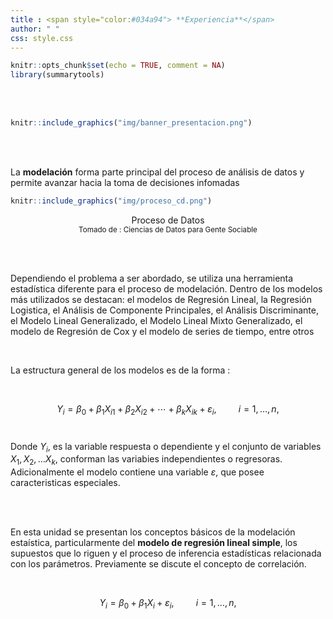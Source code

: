 ```yaml
---
title : <span style="color:#034a94"> **Experiencia**</span>
author: " "
css: style.css
---
```




```r
knitr::opts_chunk$set(echo = TRUE, comment = NA)
library(summarytools)

```

</br></br>

```r
knitr::include_graphics("img/banner_presentacion.png")
```
</br></br>

La **modelación** forma parte principal del proceso de análisis de datos y permite avanzar hacia la toma de decisiones infomadas 


```r
knitr::include_graphics("img/proceso_cd.png")
```

<center>
Proceso de Datos
</br>
<sub>
Tomado de : Ciencias de Datos para Gente Sociable
</sub>
</center>

</br></br>

Dependiendo el problema a ser abordado, se utiliza una herramienta estadística diferente para el proceso de modelación. Dentro de los modelos más utilizados se destacan: el modelos de Regresión Lineal, la Regresión Logistica, el Análisis de Componente Principales, el Análisis Discriminante, el Modelo Lineal Generalizado, el Modelo Lineal Mixto Generalizado, el modelo de Regresión de Cox y el modelo de series de tiempo, entre otros

</br>

La estructura general de los modelos es de la forma :

<br/>

$$Y_i = \beta_0 + \beta_1X_{i1} + \beta_2X_{i2} + \cdots + \beta_kX_{ik} + \varepsilon_i,\hspace{1cm} i = 1, \ldots, n,$$
</br>

Donde $Y_{i}$, es la variable respuesta o dependiente y el conjunto de variables $X_{1},X_{2}, \ldots X_{k}$, conforman las variabies independientes o regresoras. Adicionalmente el modelo contiene una variable $\varepsilon$, que posee caracteristicas especiales.

</br></br>

En esta unidad se presentan los conceptos básicos de la modelación estaística, particularmente del **modelo de regresión lineal simple**, los supuestos que lo riguen y el proceso de inferencia estadísticas relacionada con los parámetros. Previamente se discute el concepto de correlación.

</br>
<div class="content-box-blue">
$$Y_i = \beta_0 + \beta_1X_{i} + \varepsilon_i,\hspace{1cm} i = 1, \ldots, n,$$
</div>

</br></br>